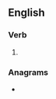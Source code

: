 ==English==

===Verb===
{{head|en|verb form}}

# {{present participle of|scarify|lang=en|nocat=1}}

===Anagrams===
* {{anagrams|en|a=acfgiinrsy|sacrifying}}